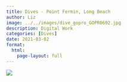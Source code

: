 ```yaml
---
title: Dives - Point Fermin, Long Beach
author: Liz
image: ../../images/dive_gopro_GOPR0692.jpg
description: Digital Work
categories: [Dives]
date: 2021-03-02
format:
  html:
    page-layout: full
---
```


![](../../images/dive_gopro_GOPR0692.jpg)